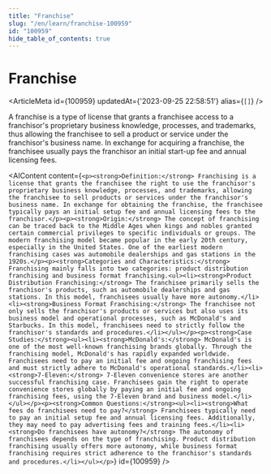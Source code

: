 ```yaml
---
title: "Franchise"
slug: "/en/learn/franchise-100959"
id: "100959"
hide_table_of_contents: true
---
```



# Franchise

<ArticleMeta id={100959} updatedAt={'2023-09-25 22:58:51'} alias={`[]`} />
<div className='border-solid border-b border-t-0 my-4 border-[var(--ifm-color-gray-300)]' />

A franchise is a type of license that grants a franchisee access to a franchisor's proprietary business knowledge, processes, and trademarks, thus allowing the franchisee to sell a product or service under the franchisor's business name. In exchange for acquiring a franchise, the franchisee usually pays the franchisor an initial start-up fee and annual licensing fees.

<AIContent content={`<p><strong>Definition:</strong> Franchising is a license that grants the franchisee the right to use the franchisor's proprietary business knowledge, processes, and trademarks, allowing the franchisee to sell products or services under the franchisor's business name. In exchange for obtaining the franchise, the franchisee typically pays an initial setup fee and annual licensing fees to the franchisor.</p><p><strong>Origin:</strong> The concept of franchising can be traced back to the Middle Ages when kings and nobles granted certain commercial privileges to specific individuals or groups. The modern franchising model became popular in the early 20th century, especially in the United States. One of the earliest modern franchising cases was automobile dealerships and gas stations in the 1920s.</p><p><strong>Categories and Characteristics:</strong> Franchising mainly falls into two categories: product distribution franchising and business format franchising.<ul><li><strong>Product Distribution Franchising:</strong> The franchisee primarily sells the franchisor's products, such as automobile dealerships and gas stations. In this model, franchisees usually have more autonomy.</li><li><strong>Business Format Franchising:</strong> The franchisee not only sells the franchisor's products or services but also uses its business model and operational processes, such as McDonald's and Starbucks. In this model, franchisees need to strictly follow the franchisor's standards and procedures.</li></ul></p><p><strong>Case Studies:</strong><ul><li><strong>McDonald's:</strong> McDonald's is one of the most well-known franchising brands globally. Through the franchising model, McDonald's has rapidly expanded worldwide. Franchisees need to pay an initial fee and ongoing franchising fees and must strictly adhere to McDonald's operational standards.</li><li><strong>7-Eleven:</strong> 7-Eleven convenience stores are another successful franchising case. Franchisees gain the right to operate convenience stores globally by paying an initial fee and ongoing franchising fees, using the 7-Eleven brand and business model.</li></ul></p><p><strong>Common Questions:</strong><ul><li><strong>What fees do franchisees need to pay?</strong> Franchisees typically need to pay an initial setup fee and annual licensing fees. Additionally, they may need to pay advertising fees and training fees.</li><li><strong>Do franchisees have autonomy?</strong> The autonomy of franchisees depends on the type of franchising. Product distribution franchising usually offers more autonomy, while business format franchising requires strict adherence to the franchisor's standards and procedures.</li></ul></p>`} id={100959} />
